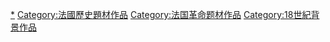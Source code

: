 [[Category:法国大革命|*]]
[[Category:法國歷史題材作品|Category:法國歷史題材作品]]
[[Category:法国革命题材作品|Category:法国革命题材作品]]
[[Category:18世紀背景作品|Category:18世紀背景作品]]